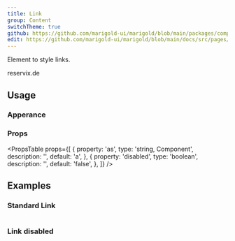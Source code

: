 ```yaml
---
title: Link
group: Content
switchTheme: true
github: https://github.com/marigold-ui/marigold/blob/main/packages/components/src/Link/Link.tsx
edit: https://github.com/marigold-ui/marigold/blob/main/docs/src/pages/components/link.mdx
---
```


Element to style links.

<Preview>
  <Link href="http://www.reservix.de" target="_blank">
    reservix.de
  </Link>
</Preview>

## Usage

### Apperance

<ApperanceTable component={title} />

### Props

<PropsTable
  props={[
    {
      property: 'as',
      type: 'string, Component',
      description: '',
      default: 'a',
    },
    {
      property: 'disabled',
      type: 'boolean',
      description: '',
      default: 'false',
    },
  ]}
/>

## Examples

### Standard Link

```tsx preview file=components/Link/link-standard.demo.tsx

```

### Link disabled

```tsx preview file=components/Link/link-disabled.demo.tsx

```
